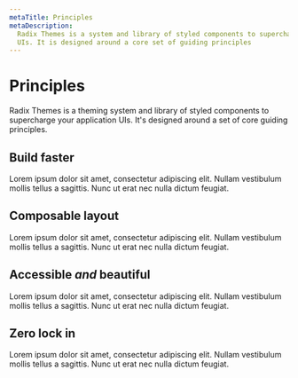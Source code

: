 ```yaml
---
metaTitle: Principles
metaDescription:
  Radix Themes is a system and library of styled components to supercharge your
  UIs. It is designed around a core set of guiding principles
---
```


# Principles

<Description>
  Radix Themes is a theming system and library of styled components to
  supercharge your application UIs. It's designed around a set of core guiding
  principles.
</Description>

## Build faster

Lorem ipsum dolor sit amet, consectetur adipiscing elit. Nullam vestibulum mollis tellus a sagittis. Nunc ut erat nec nulla dictum feugiat.

## Composable layout

Lorem ipsum dolor sit amet, consectetur adipiscing elit. Nullam vestibulum mollis tellus a sagittis. Nunc ut erat nec nulla dictum feugiat.

## Accessible _and_ beautiful

Lorem ipsum dolor sit amet, consectetur adipiscing elit. Nullam vestibulum mollis tellus a sagittis. Nunc ut erat nec nulla dictum feugiat.

## Zero lock in

Lorem ipsum dolor sit amet, consectetur adipiscing elit. Nullam vestibulum mollis tellus a sagittis. Nunc ut erat nec nulla dictum feugiat.
